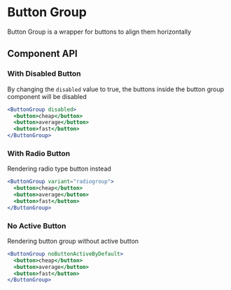 

# Button Group

Button Group is a wrapper for buttons to align them horizontally

<Canvas>
  <Story id="ui-components-ui-button-group-button-group-stories-js--default-story" />
</Canvas>

## Component API

<ArgsTable of={ButtonGroup} />

### With Disabled Button

By changing the `disabled` value to true, the buttons inside the button group component will be disabled

```jsx
<ButtonGroup disabled>
  <button>cheap</button>
  <button>average</button>
  <button>fast</button>
</ButtonGroup>
```

<Canvas>
  <Story id="ui-components-ui-button-group-button-group-stories-js--with-disabled-button" />
</Canvas>

### With Radio Button

Rendering radio type button instead

```jsx
<ButtonGroup variant="radiogroup">
  <button>cheap</button>
  <button>average</button>
  <button>fast</button>
</ButtonGroup>
```

<Canvas>
  <Story id="ui-components-ui-button-group-button-group-stories-js--with-radio-button" />
</Canvas>

### No Active Button

Rendering button group without active button

```jsx
<ButtonGroup noButtonActiveByDefault>
  <button>cheap</button>
  <button>average</button>
  <button>fast</button>
</ButtonGroup>
```

<Canvas>
  <Story id="ui-components-ui-button-group-button-group-stories-js--no-active-button" />
</Canvas>
